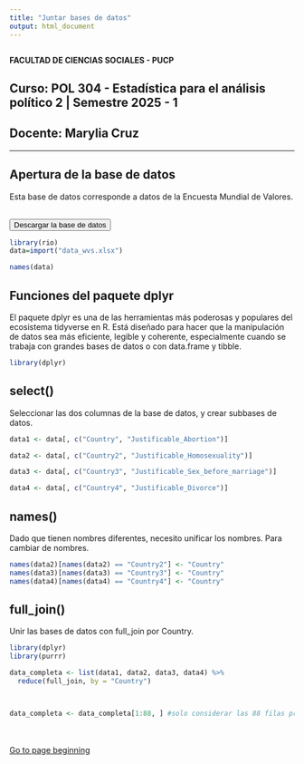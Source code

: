 ```yaml
---
title: "Juntar bases de datos"
output: html_document
---
```


<center><img src=" " width="200"/></center>

**FACULTAD DE CIENCIAS SOCIALES - PUCP**<br>

## Curso: POL 304 - Estadística para el análisis político 2 \| Semestre 2025 - 1 <br>

## Docente: Marylia Cruz <br>

------------------------------------------------------------------------

## **Apertura de la base de datos**

Esta base de datos corresponde a datos de la Encuesta Mundial de Valores.
<br></br>

</style>

<a href="">
  <button>Descargar la base de datos</button>
</a>


```r
library(rio)
data=import("data_wvs.xlsx")
```


```r
names(data)
```

## **Funciones del paquete dplyr**

El paquete dplyr es una de las herramientas más poderosas y populares del ecosistema tidyverse en R. Está diseñado para hacer que la manipulación de datos sea más eficiente, legible y coherente, especialmente cuando se trabaja con grandes bases de datos o con data.frame y tibble.


```r
library(dplyr)
```

## **select()**

Seleccionar las dos columnas de la base de datos, y crear subbases de datos.

```r
data1 <- data[, c("Country", "Justificable_Abortion")]

data2 <- data[, c("Country2", "Justificable_Homosexuality")]

data3 <- data[, c("Country3", "Justificable_Sex_before_marriage")]

data4 <- data[, c("Country4", "Justificable_Divorce")]
```


## **names()**
Dado que tienen nombres diferentes, necesito unificar los nombres. Para cambiar de nombres.


```r
names(data2)[names(data2) == "Country2"] <- "Country"
names(data3)[names(data3) == "Country3"] <- "Country"
names(data4)[names(data4) == "Country4"] <- "Country"
```

## **full_join()**

Unir las bases de datos con full_join por Country.

```r
library(dplyr)
library(purrr)

data_completa <- list(data1, data2, data3, data4) %>%
  reduce(full_join, by = "Country")



data_completa <- data_completa[1:88, ] #solo considerar las 88 filas primeras porque luego son NA
```


<br></br> [Go to page beginning](#beginning)

